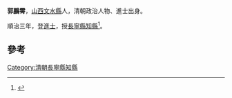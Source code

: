 '''郭鵬霄'''，[[山西|山西]][[文水縣|文水縣]]人，清朝政治人物、進士出身。

順治三年，登[[進士|進士]]，授[[長寧縣|長寧縣]][[知縣|知縣]]<ref>{{cite book|editor=（清）王轩等纂修，刘克文总点校|title=山西通志|date=1990年11月|publisher=北京：中华书局|isbn=7-101-00700-7|pages=1908|accessdate=2016-05-14}}</ref>。

==參考==
{{reflist}}
{{清朝人物小作品}}
{{順治三年丙戌科殿試金榜}}
[[Category:清朝長寧縣知縣|Category:清朝長寧縣知縣]]